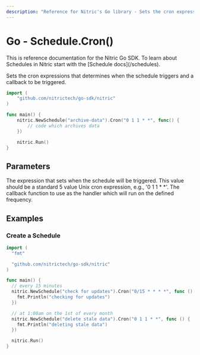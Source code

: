 ```yaml
---
description: "Reference for Nitric's Go library - Sets the cron expression and one or many handlers to be triggered."
---
```


# Go - Schedule.Cron()

<Note>
  This is reference documentation for the Nitric Go SDK. To learn about
  Schedules in Nitric start with the [Schedule docs](/schedules).
</Note>

Sets the cron expressions that determines when the schedule triggers and a callback to be triggered.

```go
import (
	"github.com/nitrictech/go-sdk/nitric"
)

func main() {
	nitric.NewSchedule("archive-data").Cron("0 1 1 * *", func() {
		// code which archives data
	})

	nitric.Run()
}
```

## Parameters

<Properties>
  <Property name="expression" required type="string">
    The expression that sets when the schedule will be triggered. This value
    should be a standard 5 value Unix cron expression, e.g., '0 1 1 * *'.
  </Property>
  <Property name="handler" required type="interface{}">
    The callback function to use as the handler which will run on the defined
    frequency.
  </Property>
</Properties>

## Examples

### Create a Schedule

```go
import (
  "fmt"

  "github.com/nitrictech/go-sdk/nitric"
)

func main() {
  // every 15 minutes
  nitric.NewSchedule("check for updates").Cron("0/15 * * * *", func () {
    fmt.Println("checking for updates")
  })

  // at 1:00am on the 1st of every month
  nitric.NewSchedule("delete stale data").Cron("0 1 1 * *", func () {
    fmt.Println("deleting stale data")
  })

  nitric.Run()
}
```
